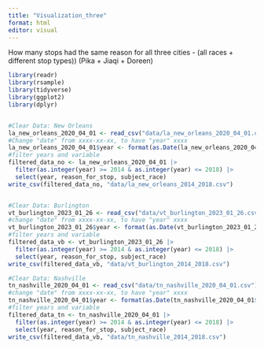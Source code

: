 ```yaml
---
title: "Visualization_three"
format: html
editor: visual
---
```


How many stops had the same reason for all three cities - (all races + different stop types)) (Pika + Jiaqi + Doreen)

```r
library(readr)
library(rsample)
library(tidyverse)
library(ggplot2)
library(dplyr)


#Clear Data: New Orleans
la_new_orleans_2020_04_01 <- read_csv("data/la_new_orleans_2020_04_01.csv")
#Change "date" from xxxx-xx-xx, to have "year" xxxx
la_new_orleans_2020_04_01$year <- format(as.Date(la_new_orleans_2020_04_01$date), "%Y")
#filter years and variable
filtered_data_no <- la_new_orleans_2020_04_01 |>
  filter(as.integer(year) >= 2014 & as.integer(year) <= 2018) |>
  select(year, reason_for_stop, subject_race)
write_csv(filtered_data_no, "data/la_new_orleans_2014_2018.csv")


#Clear Data: Burlington
vt_burlington_2023_01_26 <- read_csv("data/vt_burlington_2023_01_26.csv")
#change "date" from xxxx-xx-xx, to have "year" xxxx
vt_burlington_2023_01_26$year <- format(as.Date(vt_burlington_2023_01_26$date), "%Y")
#filter years and variable
filtered_data_vb <- vt_burlington_2023_01_26 |>
  filter(as.integer(year) >= 2014 & as.integer(year) <= 2018) |>
  select(year, reason_for_stop, subject_race)
write_csv(filtered_data_vb, "data/vt_burlington_2014_2018.csv")

#Clear Data: Nashville
tn_nashville_2020_04_01 <- read_csv("data/tn_nashville_2020_04_01.csv")
#change "date" from xxxx-xx-xx, to have "year" xxxx
tn_nashville_2020_04_01$year <- format(as.Date(tn_nashville_2020_04_01$date), "%Y")
#filter years and variable
filtered_data_tn <- tn_nashville_2020_04_01 |>
  filter(as.integer(year) >= 2014 & as.integer(year) <= 2018) |>
  select(year, reason_for_stop, subject_race)
write_csv(filtered_data_vb, "data/tn_nashville_2014_2018.csv")


```
